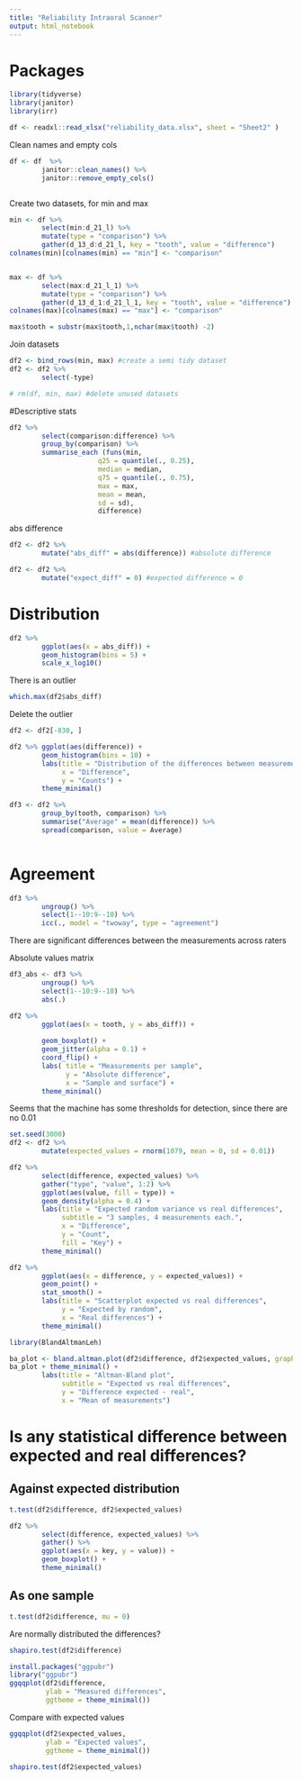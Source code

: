 ```yaml
---
title: "Reliability Intraoral Scanner"
output: html_notebook
---
```

# Packages

```r
library(tidyverse)
library(janitor)
library(irr)
```

```r
df <- readxl::read_xlsx("reliability_data.xlsx", sheet = "Sheet2" )

```

Clean names and empty cols
```r
df <- df  %>% 
        janitor::clean_names() %>% 
        janitor::remove_empty_cols()



```

Create two datasets, for min and max

```r

min <- df %>% 
        select(min:d_21_l) %>% 
        mutate(type = "comparison") %>% 
        gather(d_13_d:d_21_l, key = "tooth", value = "difference")
colnames(min)[colnames(min) == "min"] <- "comparison"


max <- df %>% 
        select(max:d_21_l_1) %>% 
        mutate(type = "comparison") %>% 
        gather(d_13_d_1:d_21_l_1, key = "tooth", value = "difference")
colnames(max)[colnames(max) == "max"] <- "comparison"

max$tooth = substr(max$tooth,1,nchar(max$tooth) -2)

```

Join datasets

```r
df2 <- bind_rows(min, max) #create a semi tidy dataset
df2 <- df2 %>% 
        select(-type)
```

```r
# rm(df, min, max) #delete unused datasets
```
#Descriptive stats

```r
df2 %>% 
        select(comparison:difference) %>% 
        group_by(comparison) %>% 
        summarise_each (funs(min, 
                      q25 = quantile(., 0.25), 
                      median = median, 
                      q75 = quantile(., 0.75), 
                      max = max,
                      mean = mean, 
                      sd = sd), 
                      difference)

```



abs difference
```r
df2 <- df2 %>% 
        mutate("abs_diff" = abs(difference)) #absolute difference

df2 <- df2 %>% 
        mutate("expect_diff" = 0) #expected difference = 0

```

# Distribution
```r
df2 %>% 
        ggplot(aes(x = abs_diff)) +
        geom_histogram(bins = 5) + 
        scale_x_log10()
```
There is an outlier

```r
which.max(df2$abs_diff)
```
Delete the outlier

```r
df2 <- df2[-830, ]
```

```r
df2 %>% ggplot(aes(difference)) + 
        geom_histogram(bins = 10) + 
        labs(title = "Distribution of the differences between measurements", 
             x = "Difference", 
             y = "Counts") + 
        theme_minimal()
```


```r
df3 <- df2 %>% 
        group_by(tooth, comparison) %>% 
        summarise("Average" = mean(difference)) %>% 
        spread(comparison, value = Average)



```





# Agreement
```r
df3 %>% 
        ungroup() %>% 
        select(1--10:9--10) %>% 
        icc(., model = "twoway", type = "agreement")

```

There are significant differences between the measurements across raters

Absolute values matrix
```r
df3_abs <- df3 %>% 
        ungroup() %>% 
        select(1--10:9--10) %>% 
        abs(.) 

```

```r
df2 %>% 
        ggplot(aes(x = tooth, y = abs_diff)) +
        
        geom_boxplot() + 
        geom_jitter(alpha = 0.1) + 
        coord_flip() +
        labs( title = "Measurements per sample", 
              y = "Absolute difference", 
              x = "Sample and surface") + 
        theme_minimal()
```

Seems that the machine has some thresholds for detection, since there are no 0.01


```r
set.seed(3000)
df2 <- df2 %>% 
        mutate(expected_values = rnorm(1079, mean = 0, sd = 0.01))
```

```r
df2 %>% 
        select(difference, expected_values) %>% 
        gather("type", "value", 1:2) %>% 
        ggplot(aes(value, fill = type)) +
        geom_density(alpha = 0.4) + 
        labs(title = "Expected random variance vs real differences", 
             subtitle = "3 samples, 4 measurements each.", 
             x = "Difference", 
             y = "Count", 
             fill = "Key") + 
        theme_minimal()
```


```r
df2 %>% 
        ggplot(aes(x = difference, y = expected_values)) +
        geom_point() +
        stat_smooth() + 
        labs(title = "Scatterplot expected vs real differences", 
             y = "Expected by random", 
             x = "Real differences") +
        theme_minimal()
```


```r
library(BlandAltmanLeh)

ba_plot <- bland.altman.plot(df2$difference, df2$expected_values, graph.sys="ggplot2", conf.int=.95)
ba_plot + theme_minimal() + 
        labs(title = "Altman-Bland plot", 
             subtitle = "Expected vs real differences", 
             y = "Difference expected - real", 
             x = "Mean of measurements")
```

# Is any statistical difference between expected and real differences?
## Against expected distribution
```r
t.test(df2$difference, df2$expected_values)
```

```r
df2 %>% 
        select(difference, expected_values) %>% 
        gather() %>% 
        ggplot(aes(x = key, y = value)) + 
        geom_boxplot() + 
        theme_minimal()
```


## As one sample
```r
t.test(df2$difference, mu = 0)
```

Are normally distributed the differences?

```r
shapiro.test(df2$difference)
```

```r
install.packages("ggpubr")
library("ggpubr")
ggqqplot(df2$difference, 
         ylab = "Measured differences",
         ggtheme = theme_minimal())
```
Compare with expected values
```r
ggqqplot(df2$expected_values, 
         ylab = "Expected values",
         ggtheme = theme_minimal())
```

```r
shapiro.test(df2$expected_values)
```
